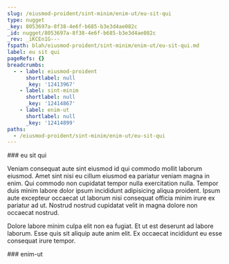 ```yaml
---
slug: /eiusmod-proident/sint-minim/enim-ut/eu-sit-qui
type: nugget
_key: 8053697a-8f38-4e6f-b685-b3e3d4ae082c
_id: nugget/8053697a-8f38-4e6f-b685-b3e3d4ae082c
_rev: _iKCEn1G---
fspath: blah/eiusmod-proident/sint-minim/enim-ut/eu-sit-qui.md
label: eu sit qui
pageRefs: {}
breadcrumbs:
  - - label: eiusmod-proident
      shortlabel: null
      _key: '12413967'
    - label: sint-minim
      shortlabel: null
      _key: '12414867'
    - label: enim-ut
      shortlabel: null
      _key: '12414899'
paths:
  - /eiusmod-proident/sint-minim/enim-ut/eu-sit-qui
---
```


<NuggetArea>
<Nugget slug="/eiusmod-proident/sint-minim/enim-ut/eu-sit-qui" type="nugget" _key="8053697a-8f38-4e6f-b685-b3e3d4ae082c" _id="nugget/8053697a-8f38-4e6f-b685-b3e3d4ae082c" _rev="_iKCEn1G---" fspath="blah/eiusmod-proident/sint-minim/enim-ut/eu-sit-qui.md" label="eu sit qui" paths="/eiusmod-proident/sint-minim/enim-ut/eu-sit-qui">
<NuggetBody>
### eu sit qui

Veniam consequat aute sint eiusmod id qui commodo mollit laborum eiusmod. Amet sint nisi eu cillum eiusmod ea pariatur veniam magna in enim. Qui commodo non cupidatat tempor nulla exercitation nulla. Tempor duis minim labore dolor ipsum incididunt adipisicing aliqua proident. Ipsum aute excepteur occaecat ut laborum nisi consequat officia minim irure ex pariatur ad ut. Nostrud nostrud cupidatat velit in magna dolore non occaecat nostrud.

Dolore labore minim culpa elit non ea fugiat. Et ut est deserunt ad labore laborum. Esse quis sit aliquip aute anim elit. Ex occaecat incididunt eu esse consequat irure tempor.

</NuggetBody>
<Breadcrumbs>
<Crumbs>
<Crumb _key="12413967" label="eiusmod-proident" /><Crumb _key="12414867" label="sint-minim" /><Crumb _key="12414899" label="enim-ut" />
</Crumbs>
</Breadcrumbs>
</Nugget>

<NuggetsInbound>
</NuggetsInbound>
<NuggetsOutbound>
</NuggetsOutbound>
</NuggetArea>
<PassagesInbound>
<Passage direction="inbound" type="passage" _key="12414899" _id="passage/12414899" _rev="_iKCEn1C---" label="enim-ut" passage="enim-ut" fspath="blah/eiusmod-proident/sint-minim/enim-ut" paths="/eiusmod-proident/sint-minim/enim-ut" slug="/eiusmod-proident/sint-minim/enim-ut">
<NuggetBody>
### enim-ut

</NuggetBody>
<Breadcrumbs>
<Crumbs>
<Crumb _key="12413967" label="eiusmod-proident" /><Crumb _key="12414867" label="sint-minim" />
</Crumbs>
</Breadcrumbs>
</Passage>

</PassagesInbound>
<PassagesOutbound>
</PassagesOutbound>